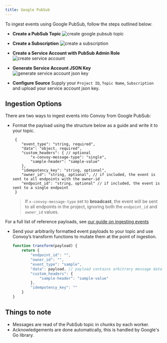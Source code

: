 ```yaml
---
title: Google PubSub
---
```


To ingest events using Google PubSub, follow the steps outlined below:

-  **Create a PubSub Topic** <Frame>![create google pubsub topic](/images/google-pubsub.png)</Frame>

-  **Create a Subscription** <Frame>![create a subscription](/images/create-google-subscription.png)</Frame>

-  **Create a Service Account with PubSub Admin Role** <Frame>![create service account](/images/create-service-account.png)</Frame>

-  **Generate Service Account JSON Key** <Frame>![generate service account json key](/images/create-service-account-key.png)</Frame>

-  **Configure Source** Supply your `Project ID`, `Topic Name`, `Subscription` and upload your service account json key.

## Ingestion Options
There are two ways to ingest events into Convoy from Google PubSub:
- Format the payload using the structure below as a guide and write it to your topic.
    ```json5 reference payload
     {
        "event_type": "string, required",
        "data": "object, required",
        "custom_headers": { // optional
            "x-convoy-message-type": "single",
            "sample-header": "sample-value"
        },
        "idempotency_key": "string, optional",
        "owner_id": "string, optional", // if included, the event is sent to all endpoints with the owner-id
        "endpoint_id": "string, optional" // if included, the event is sent to a single endpoint
     }
    ```
    > If `x-convoy-message-type` set to **broadcast**, the event will be sent to all endpoints in the project, ignoring both the `endpoint_id` and `owner_id` values.

For a full list of reference payloads, see [our guide on ingesting events](../../product-manual/events-and-event-deliveries#ingesting-events)

- Send your arbitrarily formatted event payloads to your topic and use Convoy’s transform functions to mutate them at the point of ingestion.
    ```js transform function
    function transform(payload) {
        return {
            "endpoint_id": "",
            "owner_id": "",
            "event_type": "sample",
            "data": payload, // payload contains arbitrary message data read from your queue
            "custom_headers": {
                "sample-header": "sample-value"
            },
            "idempotency_key": ""
        }
    }
    ```

## Things to note
- Messages are read of the PubSub topic in chunks by each worker.
- Acknowledgements are done automatically, this is handled by Google's Go library.
